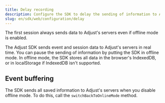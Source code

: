 ```yaml
---
title: Delay recording
description: Configure the SDK to delay the sending of information to Adjust's servers.
slug: en/sdk/web/configuration/delay
---
```



<Callout type="important">

The first session always sends data to Adjust's servers even if offline mode is enabled.

</Callout>

The Adjust SDK sends event and session data to Adjust's servers in real time. You can pause the sending of information by putting the SDK in offline mode. In offline mode, the SDK stores all data in the browser's IndexedDB, or in localStorage if IndexedDB isn't supported.

<SwitchToOfflineMode />

## Event buffering

The SDK sends all saved information to Adjust's servers when you disable offline mode. To do this, call the `switchBackToOnlineMode` method.

<SwitchBackToOnlineMode />
